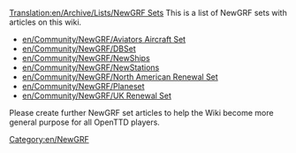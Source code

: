 [[Translation:en/Archive/Lists/NewGRF Sets]]
This is a list of NewGRF sets with articles on this wiki.

*[[en/Community/NewGRF/Aviators Aircraft Set]]
*[[en/Community/NewGRF/DBSet]]
*[[en/Community/NewGRF/NewShips]]
*[[en/Community/NewGRF/NewStations]]
*[[en/Community/NewGRF/North American Renewal Set]]
*[[en/Community/NewGRF/Planeset]]
*[[en/Community/NewGRF/UK Renewal Set]]

Please create further NewGRF set articles to help the Wiki become more general purpose for all OpenTTD players.

[[Category:en/NewGRF]]